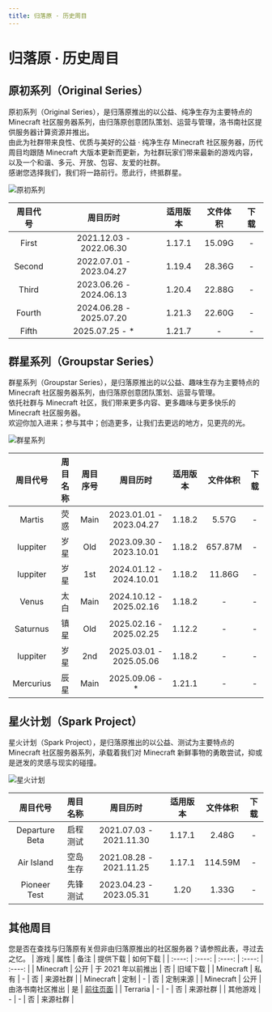 ```yaml
---
title: 归落原 · 历史周目
---
```


# 归落原 · 历史周目


## 原初系列（Original Series）

原初系列（Original Series），是归落原推出的以公益、纯净生存为主要特点的 Minecraft 社区服务器系列，由归落原创意团队策划、运营与管理，洛书南社区提供服务器计算资源并推出。\
由此为社群带来良性、优质与美好的公益 · 纯净生存 Minecraft 社区服务器，历代周目均跟随 Minecraft 大版本更新而更新，为社群玩家们带来最新的游戏内容，以及一个和谐、多元、开放、包容、友爱的社群。\
感谢您选择我们，我们将一路前行。愿此行，终抵群星。

   ![原初系列](../_images/wiki/previous_playthrough/original_bg.png)

| 周目代号 | 周目历时 | 适用版本 | 文件体积 | 下载 |
| :----: | :----: | :----: | :----: | :----: |
| First | 2021.12.03 - 2022.06.30 | 1.17.1 | 15.09G | - |
| Second | 2022.07.01 - 2023.04.27 | 1.19.4 | 28.36G | - |
| Third | 2023.06.26 - 2024.06.13 | 1.20.4 | 22.88G | - |
| Fourth | 2024.06.28 - 2025.07.20 | 1.21.3 | 22.60G | - |
| Fifth | 2025.07.25 - * | 1.21.7 | - | - |


## 群星系列（Groupstar Series）

群星系列（Groupstar Series），是归落原推出的以公益、趣味生存为主要特点的 Minecraft 社区服务器系列，由归落原创意团队策划、运营与管理。\
依托社群与 Minecraft 社区，我们带来更多内容、更多趣味与更多快乐的 Minecraft 社区服务器。\
欢迎你加入进来；参与其中；创造更多，让我们去更远的地方，见更亮的光。

   ![群星系列](../_images/wiki/previous_playthrough/groupstar_bgp.png)

| 周目代号 | 周目名称 | 周目序号 | 周目历时 | 适用版本 | 文件体积 | 下载 |
| :----: | :----: | :----: | :----: | :----: | :----: | :----: |
| Martis | 荧惑 | Main | 2023.01.01 - 2023.04.27 | 1.18.2 | 5.57G | - |
| Iuppiter | 岁星 | Old | 2023.09.30 - 2023.10.01 | 1.18.2 | 657.87M | - |
| Iuppiter | 岁星 | 1st | 2024.01.12 - 2024.10.01 | 1.18.2 | 11.86G | - |
| Venus | 太白 | Main | 2024.10.12 - 2025.02.16 | 1.18.2 | - | - |
| Saturnus | 镇星 | Old | 2025.02.16 - 2025.02.25 | 1.12.2 | - | - |
| Iuppiter | 岁星 | 2nd | 2025.03.01 - 2025.05.06 | 1.18.2 | - | - |
| Mercurius | 辰星 | Main | 2025.09.06 - * | 1.21.1 | - | - |

## 星火计划（Spark Project）

星火计划（Spark Project），是归落原推出的以公益、测试为主要特点的 Minecraft 社区服务器系列，承载着我们对 Minecraft 新鲜事物的勇敢尝试，抑或是迸发的灵感与现实的碰撞。

   ![星火计划](../_images/wiki/previous_playthrough/spark_bg.png)

| 周目代号 | 周目名称 | 周目历时 | 适用版本 | 文件体积 | 下载 |
| :----: | :----: | :----: | :----: | :----: | :----: |
| Departure Beta | 启程测试 | 2021.07.03 - 2021.11.30 | 1.17.1 | 2.48G | - |
| Air Island | 空岛生存 | 2021.08.28 - 2021.11.25 | 1.17.1 | 114.59M | - |
| Pioneer Test | 先锋测试 | 2023.04.23 - 2023.05.31 | 1.20 | 1.33G | - |

## 其他周目

您是否在查找与归落原有关但非由归落原推出的社区服务器？请参照此表，寻过去之忆。
| 游戏 | 属性 | 备注 | 提供下载 | 如何下载 |
| :----: | :----: | :----: | :----: | :----: |
| Minecraft | 公开 | 于 2021 年以前推出 | 否 | 旧域下载 |
| Minecraft | 私有 | - | 否 | 来源社群 |
| Minecraft | 定制 | - | 否 | 定制来源 |
| Minecraft | 公开 | 由洛书南社区推出 | 是 | [前往页面](losenone_previous_playthrough) |
| Terraria | - | - | 否 | 来源社群 |
| 其他游戏 | - | - | 否 | 来源社群 |